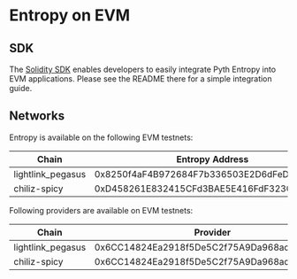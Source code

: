 # Entropy on EVM

## SDK

The [Solidity SDK](https://github.com/pyth-network/pyth-crosschain/tree/main/target_chains/ethereum/entropy_sdk/solidity#pyth-entropy-solidity-sdk) enables developers to easily integrate Pyth Entropy into EVM applications.
Please see the README there for a simple integration guide.

## Networks

Entropy is available on the following EVM testnets:

| Chain             | Entropy Address                            |
| ----------------- | ------------------------------------------ |
| lightlink_pegasus | 0x8250f4aF4B972684F7b336503E2D6dFeDeB1487a |
| chiliz-spicy      | 0xD458261E832415CFd3BAE5E416FdF3230ce6F134 |

Following providers are available on EVM testnets:

| Chain             | Provider                                   |
| ----------------- | ------------------------------------------ |
| lightlink_pegasus | 0x6CC14824Ea2918f5De5C2f75A9Da968ad4BD6344 |
| chiliz-spicy      | 0x6CC14824Ea2918f5De5C2f75A9Da968ad4BD6344 |
